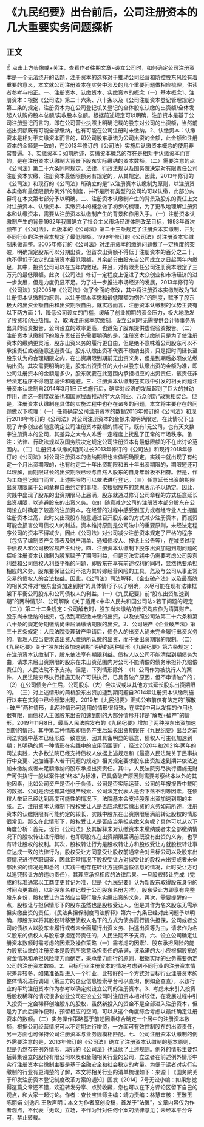 # 《九民纪要》出台前后，公司注册资本的几大重要实务问题探析
## 正文
☝ 点击上方头像或+关注，查看作者往期文章~设立公司时，如何确定公司注册资本是一个无法绕开的话题，注册资本的选择对于推动公司经营和防控股东风险有着重要的意义，本文就公司注册资本在实务中涉及的几个重要问题做相应梳理，供读者参考与指正。一、注册资本、认缴资本、实缴资本的概念（一）基本概念1、注册资本：根据《公司法》第二十六条、八十条以及《公司注册资本登记管理规定》第二条的规定，注册资本为在公司登记机关登记的全体股东认缴的出资额/全体发起人认购的股本总额/实收股本总额。根据前述规定可以明确，注册资本是基于公司注册登记而言的，即在公司营业执照上明确记载的股东对公司的出资额，当然前述出资额既有可能全部缴纳，也有可能在公司注册时未缴纳。2、认缴资本：认缴资本是相对于实缴资本而言的，即公司股东承诺为公司出资的金额，此金额和注册资本的金额是一致的，在2013年修订的《公司法》实施后认缴资本概念的使用非常普遍。3、实缴资本：如前所述，实缴资本概念的存在是相对于认缴资本而言的，是在注册资本认缴制大背景下股东实际缴纳的资本数额。（二）需要注意的点《公司法》第二十六条同时规定，法律、行政法规以及国务院决定对有限责任公司注册资本实缴、注册资本最低限额另有规定的，从其规定。因此，2013年修订的《公司法》和现行的《公司法》所确立的是“以注册资本认缴制为原则，以注册资本实缴和最低限额为例外”的制度，并不是所有类型的公司均可以认缴，此部分内容将在本文第七部分予以明确。二、注册资本认缴制产生的背景及股东的责任上文对注册资本、认缴资本、实缴资本的概念做了初步的梳理，为了更改地理解注册资本和认缴资本，需要从注册资本认缴制产生的背景和作用入手。（一）注册资本认缴制产生的背景1992年我国确立了社会主义市场经济体制改革目标，1993年首次颁布了《公司法》，此版本的《公司法》第二十三条规定了注册资本实缴制，并对不同行业的注册资本规定了最低限额。1999年修订的《公司法》对注册资本实缴制未做调整。2005年修订的《公司法》对注册资本的缴纳问题做了一定程度的突破，明确规定股东可以分期出资，但首次出资额不得低于注册资本的百分之二十，也不得低于法定的注册资本最低限额，其余部分由股东自公司成立之日起两年内缴足，其中，投资公司可以在五年内缴足。并且，对有限责任公司注册资本限定了三万元的最低限额。此次《公司法》修订一定程度上促进了大众创业和市场经济的进一步发展，但是力度仍显不足。为了进一步推进市场经济的发展，2013年修订的《公司法》对2005年《公司法》做了全面的修改，其中将注册资本实缴制改为“以注册资本认缴制为原则、以注册资本实缴和最低限额为例外”的制度，赋予了股东极大的出资金额自由和出资期限自由。就实践而言，注册资本认缴制的优势主要有以下两方面：1、降低公司设立的门槛，缓解了创业初期的资金压力，极大地激发了投资和创业热情。2、取消注册资本实缴制，设立公司时无需提供会计师事务所出具的验资报告，公司设立的效率更高，也避免了股东提供虚假验资报告。（二）注册资本认缴制下的股东责任首先需要明确的是，注册资本认缴制只是为了使注册资本的缴纳更灵活，股东出资义务的履行更自由，但是绝不意味着公司股东可以不承担责任或者随意逃避责任。股东认缴出资不代表不缴纳出资，只是把时间延长至股东认为的合理期限之内，在出资期限到期前无出资义务，但是到期后必须依法缴纳出资。其次需要明确的是，股东出资责任的大小以股东认缴出资的金额为准，即公司注册资本的金额是多少，股东就要在此范围内承担相应的出资责任，该责任非经法定程序不得随意减少和逃避。三、注册资本认缴制在实践中引发的相关问题注册资本认缴制自2014年3月1日正式施行后，确实对经济的发展起到了巨大的推动作用，而这一制度改革也和国家层面推动的“大众创业、万众创新”政策相契合。但是，注册资本认缴制在具体的实施过程中也存在诸多的问题，本文将主要存在的问题做以下梳理：（一）任意确定公司注册资本的数额2013年修订的《公司法》和现行2018年修订的《公司法》对公司注册资本的金额未做明确限定，在此情况下出现了许多创业者随意确定公司注册资本数额的情况下，既有1元公司，也有天文数字注册资本的公司，其差异之大令人咋舌一定程度上扰乱了正常的市场秩序。备注：法律、行政法规以及国务院决定规定公司注册资本有最低限额的不在此讨论范围内。（二）注册资本认缴的期间过长2013年修订的《公司法》和现行2018年修订的《公司法》对公司注册资本的缴纳期限也未做明确限定，实践中就出现了有约定一个月出资期限的，也有约定二十年出资期限和五十年出资期限的，期限短还可以理解，而期限过长的出资期限已经与自然人股东的自身年龄极不相符。但是，作为工商登记部门而言，上述期限均可以依法进行登记。（三）任意延长出资的期限出资期限属于公司章程自由约定的事项，仅根据股东的意思表示予以确定。因此，实践中出现了股东的出资期限马上届满，股东就通过修订公司章程的方式任意延长出资期限，以逃避股东的出资义务。（四）随意减少公司的注册资本部分股东在公司设立时确定了较高的注册资本，在经营的过程中感受到压力或者经专业人士提醒注册资本过高，此时又出现股东随意通过召开股东会的方式减少注册资本，而减资可能会损害公司债权人的利益。资本维持原则是公司法中的重要原则，未经法定程序公司的资本不得减少，因此《公司法》对公司减少注册资本规定了严格的程序（包括了编制资产负债表及财产清单、通知债权人、报纸上公告等），在减资过程中债权人和公司极容易产生纠纷。四、注册资本认缴制下股东出资加速到期问题的探析注册资本认缴制为股东赋予了期限利益，但是司法实践中仍需要考虑公司股东利益和公司债权人利益平衡的问题，即股东在享有前述权利的同时，显然也要承担相应的义务。股东要保证公司不沦为其转嫁经营风险的工具，危及与公司从事正常交易的债权人的合法权益。因此，《公司法》司法解释、《企业破产法》以及最高院的相关文件对“股东出资加速到期”的具体情形予以了明确，以尽可能在现有法律框架下平衡公司股东和公司债权人的利益。（一）《九民纪要》前“股东出资加速到期”的两种情形1、公司解散《关于适用<中华人民共和国公司法>若干问题的规定（二）》第二十二条规定：公司解散时，股东尚未缴纳的出资均应作为清算财产。股东尚未缴纳的出资，包括到期应缴未缴的出资，以及依照公司法第二十六条和第八十条的规定分期缴纳尚未届满缴纳期限的出资。2、公司破产《企业破产法》第三十五条规定：人民法院受理破产申请后，债务人的出资人尚未完全履行出资义务的，管理人应当要求该出资人缴纳所认缴的出资，而不受出资期限的限制。（二）《九民纪要》关于“股东出资加速到期”明确的两种情形《九民纪要》第六条规定：在注册资本认缴制下，股东依法享有期限利益。债权人以公司不能清偿到期债务为由，请求未届出资期限的股东在未出资范围内对公司不能清偿的债务承担补充赔偿责任的，人民法院不予支持。但是，下列情形除外：（1）公司作为被执行人的案件，人民法院穷尽执行措施无财产可供执行，已具备破产原因，但不申请破产的；（2）在公司债务产生后，公司股东（大）会决议或以其他方式延长股东出资期限的。　（三）对上述情形的简析股东出资加速到期问题自2014年注册资本认缴制施行以来在实践中已经频繁出现，2019年《九民纪要》正式公布前仅有法定的“解散+破产”两种情形，此两种情形可适用的情形很特殊，在实践中可以发挥的作用也很有限，而债权人主张股东出资加速到期的大部分情形并非是“解散+破产”的情形。2019年11月8日，最高人民法院发布的《九民纪要》增加了两种股东出资加速到期的情形。其中第二种情形即债务产生后延长出资期限在《九民纪要》出台之前司法实践中基本已经形成一致意见，因其具备明显的恶意，债权人可主张加速到期；其明确的第一种情形在实践中的应用范围更广，经过2020年和2021年两年的司法实践，大多数法院已经支持债权人依据上述规定和《最高人民法院关于民事执行中变更、追加当事人若干问题的规定》相关规定要求股东出资加速到期并依法追加未缴纳或者未足额缴纳的股东承担出资责任。其中，人民法院穷尽执行措施无财产可供执行一般以案件被“终本”为标准，已具备破产原因则需要考察终本以外的其他因素，比如公司资产是否小于负债、公司是否实际运营、公司的年报报告中载明的数据、公司是否还有其他财产线索、公司法定代表人是否下落不明等因素，在债权人举证已经达到高度可能性的情况下，法院基本会支持股东出资加速到期的主张。五、注册资本认缴制下股权受让人是否应承担实缴出资的义务如前所述，注册资本的认缴期限有可能约定的较长，实践中股东在出资期限届满前转让股权的情形很常见。那么在此情形下，股权受让人是否应当承担实缴义务呢？具体可以从以下角度分析：首先，现行《公司法》及其解释未对认缴资本未缴纳或者未全部缴纳情况下的股权转让进行限制，也即原股东在出资期限届满前既没有出资的义务，也享有转让股权的权利。其次，股权转让行为是股权转让方和股权受让方就股权转让事宜达成一致的法律行为，股权受让方同意受让股权前通常会对目标公司以及股东出资情况进行尽职调查，因此正常情况下股权受让方对拟受让的股权未出资或者未全部出资的情况是知悉的（实践中也存在转让方提供虚假信息的情况，此时受让方可以追究转让方的违约责任），其理应承担相应的法律后果。一旦股权转让完成（完成的标准通常以工商变更登记为准，但是《九民纪要》认为新股东取得股东身份的时间点更靠前，以新股东名称记载于公司股东名册为准），股东受让方即享有完整股东身份，股权受让方当然应当履行股东实缴出资的义务。再次，需要提醒的一点，股权让与担保情形下的股东虽然也是股权受让人，但是其作为名义股东无需承担实缴出资的责任，《民法典担保制度司法解释》第六十九条已经对此问题予以明确，即股东以将其股权转移至债权人名下的方式为债务履行提供担保，公司或者公司的债权人以股东未履行或者未全面履行出资义务、抽逃出资等为由，请求作为名义股东的债权人与股东承担连带责任的，人民法院不予支持。六、设立公司确定注册资本数额时需考虑的因素及操作策略（一）需考虑的因素1、股东承担风险的能力股东认缴的注册资本是股东所愿意承担责任的承诺，该承诺的大小应根据股东的资金情况和承担风险能力而确定，秉承量力而行的原则，根据实际的业务需要确定公司的注册资本数额。2、目标行业注册资本的情况考虑到不同行业的注册资本情况差异较多，如果准备新进入一个行业，比较好的一个方式对目标行业注册资本的整体情况进行调研（第三方的企业信息检索平台可以查询，例如企查查），以该行业的平均注册资本作为参考以确定拟设立公司的注册资本。3、考虑未来引入投资后股权稀释的情况很多创业公司在设立公司时注册资本相对较低，在发展过程中引入投资一定会稀释创始股东的股权，虽然新投入的资金不是全部进入注册资本，但是为了此后操作便利，预留相应的空间，可以从这个角度综合考虑以最终确定注册资本的数额。（二）实务操作策略基于前述因素综合确定一个居中的注册资本数额，根据公司经营情况可以不定期进行增资，一方面可有效控制股东的出资责任，另一方面也可保持公司注册资本与业务规模相匹配。七、公司注册资本认缴制的例外需要注意的是，2013年修订的《公司法》确立了注册资本认缴制的基本原则，但是仍然存在例外情形，现行的《公司法》也延续了上述规则。例外的情形主要包括募集设立的股份有限公司以及和金融相关行业的公司，立法者在前述例外情形中实行注册资本实缴制主要是基于金融安全和社会稳定的考量。为便于读者对实行实缴制的行业有更清楚的了解，本文将相关行业的清单梳理如下：来源｜《国务院关于印发注册资本登记制度改革方案的通知》国发〔2014〕7号无讼小编：如果您觉得这篇文章还不错，欢迎转发分享、点赞收藏，您也可以在下方评论区留下自己的观点，和大家一起讨论。作者：查长宝律师主编：靖力责编：林慧审核：王雅玉 陈丽娟 刘逸凡 王敬声明：本文为作者原创投稿，首发于“法翼”，文章内容仅为作者观点，不代表「无讼」立场，不作为针对任何个案的法律意见；未经本平台许可，禁止转载。